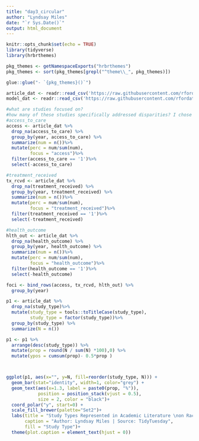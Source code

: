 ```yaml
---
title: "day3_circular"
author: "Lyndsay Miles"
date: "`r Sys.Date()`"
output: html_document
---
```


```r
knitr::opts_chunk$set(echo = TRUE)
library(tidyverse)
library(hrbrthemes)

pkg_themes <- getNamespaceExports("hrbrthemes")
pkg_themes <- sort(pkg_themes[grepl("^theme\\_", pkg_themes)])

glue::glue("- `{pkg_themes}()`")
```

```r
article_dat <- readr::read_csv('https://raw.githubusercontent.com/rfordatascience/tidytuesday/main/data/2025/2025-02-25/article_dat.csv')
model_dat <- readr::read_csv('https://raw.githubusercontent.com/rfordatascience/tidytuesday/main/data/2025/2025-02-25/model_dat.csv')
```

```r
#what are studies focused on? 
#how many of these studies specifically addressed disparities? I chose four of the variables to think about this: access_to_care, treatment_received, and health_outcome
#access_to_care
access <- article_dat %>% 
  drop_na(access_to_care) %>%
  group_by(year, access_to_care) %>% 
  summarize(num = n())%>%
  mutate(perc = num/sum(num),
         focus = "access")%>%
  filter(access_to_care == '1')%>%
  select(-access_to_care)

#treatment_received
tx_rcvd <- article_dat %>% 
  drop_na(treatment_received) %>%
  group_by(year, treatment_received) %>% 
  summarize(num = n())%>%
  mutate(perc = num/sum(num),
         focus = "treatment_received")%>%
  filter(treatment_received == '1')%>%
  select(-treatment_received)

#health_outcome
hlth_out <- article_dat %>% 
  drop_na(health_outcome) %>%
  group_by(year, health_outcome) %>% 
  summarize(num = n())%>%
  mutate(perc = num/sum(num),
         focus = "health_outcome")%>%
  filter(health_outcome == '1')%>%
  select(-health_outcome)

foci <- bind_rows(access, tx_rcvd, hlth_out) %>% 
  group_by(year)
```

```r
p1 <- article_dat %>% 
  drop_na(study_type)%>%
  mutate(study_type = tools::toTitleCase(study_type),
         study_type = factor(study_type))%>%
  group_by(study_type) %>% 
  summarize(N = n())

p1 <- p1 %>% 
  arrange(desc(study_type)) %>%
  mutate(prop = round(N / sum(N) *100),0) %>%
  mutate(ypos = cumsum(prop)- 0.5*prop )



ggplot(p1, aes(x="", y=N, fill=reorder(study_type, N))) +
  geom_bar(stat="identity", width=1, color="grey") +
  geom_text(aes(x=1.3, label = paste0(prop, "%")), 
            position = position_stack(vjust = 0.5), 
            size = 2, color = "black")+
  coord_polar("y", start=0) +
  scale_fill_brewer(palette="Set2")+
  labs(title = "Study Types Represented in Academic Literature \non Racial and Ethnic Disparities in Reproductive\nMedicine in the United States, 2010-2023",
       caption = "Author: Lyndsay Miles | Source: TidyTuesday",
       fill = "Study Type")+
  theme(plot.caption = element_text(hjust = 0)) 
```


